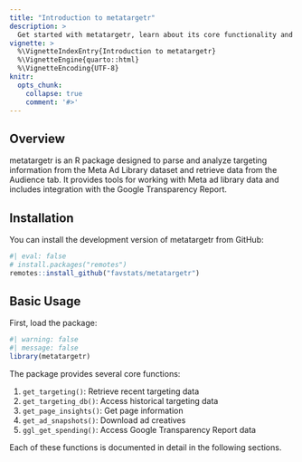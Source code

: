 ```yaml
---
title: "Introduction to metatargetr"
description: > 
  Get started with metatargetr, learn about its core functionality and basic usage.
vignette: >
  %\VignetteIndexEntry{Introduction to metatargetr}
  %\VignetteEngine{quarto::html}
  %\VignetteEncoding{UTF-8}
knitr:
  opts_chunk: 
    collapse: true
    comment: '#>'
---
```


## Overview

metatargetr is an R package designed to parse and analyze targeting information from the Meta Ad Library dataset and retrieve data from the Audience tab. It provides tools for working with Meta ad library data and includes integration with the Google Transparency Report.

## Installation

You can install the development version of metatargetr from GitHub:

```r
#| eval: false
# install.packages("remotes")
remotes::install_github("favstats/metatargetr")
```

## Basic Usage

First, load the package:

```r
#| warning: false
#| message: false
library(metatargetr)
```

The package provides several core functions:

1. `get_targeting()`: Retrieve recent targeting data
2. `get_targeting_db()`: Access historical targeting data
3. `get_page_insights()`: Get page information
4. `get_ad_snapshots()`: Download ad creatives
5. `ggl_get_spending()`: Access Google Transparency Report data

Each of these functions is documented in detail in the following sections.
